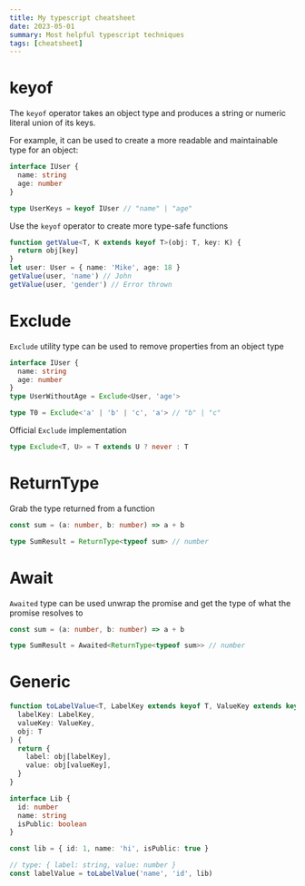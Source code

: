 ```yaml
---
title: My typescript cheatsheet
date: 2023-05-01
summary: Most helpful typescript techniques
tags: [cheatsheet]
---
```


# keyof

The `keyof` operator takes an object type and produces a string or numeric literal union of its keys.

For example, it can be used to create a more readable and maintainable type for an object:

```ts
interface IUser {
  name: string
  age: number
}

type UserKeys = keyof IUser // "name" | "age"
```

Use the `keyof` operator to create more type-safe functions

```ts
function getValue<T, K extends keyof T>(obj: T, key: K) {
  return obj[key]
}
let user: User = { name: 'Mike', age: 18 }
getValue(user, 'name') // John
getValue(user, 'gender') // Error thrown
```

# Exclude

`Exclude` utility type can be used to remove properties from an object type

```ts
interface IUser {
  name: string
  age: number
}
type UserWithoutAge = Exclude<User, 'age'>

type T0 = Exclude<'a' | 'b' | 'c', 'a'> // "b" | "c"
```

Official `Exclude` implementation

```ts
type Exclude<T, U> = T extends U ? never : T
```

# ReturnType

Grab the type returned from a function

```ts
const sum = (a: number, b: number) => a + b

type SumResult = ReturnType<typeof sum> // number
```

# Await

`Awaited` type can be used unwrap the promise and get the type of what the promise resolves to

```ts
const sum = (a: number, b: number) => a + b

type SumResult = Awaited<ReturnType<typeof sum>> // number
```

# Generic

```ts
function toLabelValue<T, LabelKey extends keyof T, ValueKey extends keyof T>(
  labelKey: LabelKey,
  valueKey: ValueKey,
  obj: T
) {
  return {
    label: obj[labelKey],
    value: obj[valueKey],
  }
}

interface Lib {
  id: number
  name: string
  isPublic: boolean
}

const lib = { id: 1, name: 'hi', isPublic: true }

// type: { label: string, value: number }
const labelValue = toLabelValue('name', 'id', lib)
```
